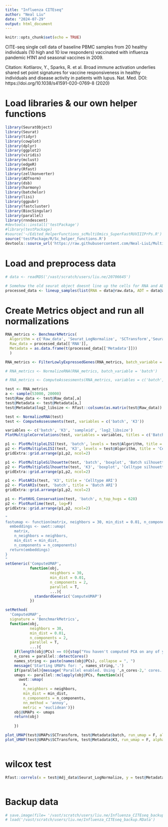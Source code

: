 ```yaml
---
title: "Influenza CITEseq"
author: "Neal Liu"
date: "2024-07-29"
output: html_document
---
```


```r
knitr::opts_chunk$set(echo = TRUE)
```

CITE-seq single cell data of baseline PBMC samples from 20 healthy individuals (10 high and 10 low responders) 
vaccinated with influenza pandemic H1N1 and seasonal vaccines in 2009.

Citation:
Kotliarov, Y., Sparks, R. et al. Broad immune activation underlies shared set point signatures 
for vaccine responsiveness in healthy individuals and disease activity in patients with lupus. 
Nat. Med. DOI: https://doi.org/10.1038/s41591-020-0769-8 (2020)


# Load libraries & our own helper functions
```r
library(SeuratObject)
library(Seurat)
library(tidyr)
library(cowplot)
library(dplyr)
library(ggplot2)
library(viridis)
library(mclust)
library(edgeR)
library(Rfast)
library(zellkonverter)
library(ADTnorm)
library(dsb)
library(harmony)
library(batchelor)
library(lisi)
library(ggpubr)
library(fastcluster)
library(BiocSingular)
library(parallel)
library(rnndescent)
#devtools::install('testPackage')
#library(testPackage)
#source('~/Edited_HelperFunctions_scMultiOmics_SuperFastRUVIIIPrPs.R')
source('testPackage/R/Sc_helper_functions.R')
devtools::source_url('https://raw.githubusercontent.com/Neal-Liu1/Multi-omics-integration/main/Helper_functions.R')


```

# Load and preprocess data
```r
# data <- readRDS('/vast/scratch/users/liu.ne/20706645')

# Somehow the old seurat object doesnt line up the cells for RNA and ADT so we need to reorder them
processed_data <- lineup_samples(list(RNA = data@raw.data, ADT = data@assay$CITE@raw.data, Metadata = t(data@meta.data)))

```

# Create Metrics object and run all normalizations
```r
RNA_metrics <- BenchmarkMetrics(
  Algorithm = c('Raw_data', 'Seurat_LogNormalize', 'SCTransform','Seurat_CCA', 'Harmony','fastMNN', 'totalVI', 'RUVIII'),
  Raw_data = processed_data[['RNA']],
  Metadata = as.data.frame(t(processed_data[['Metadata']]))
  )

RNA_metrics <- FilterLowlyExpressedGenes(RNA_metrics, batch_variable = 'batch', n_not_detected_batch_to_permit = 0, ngenes_per_batch = 10000)

# RNA_metrics <- NormalizeRNA(RNA_metrics, batch_variable = 'batch')

# RNA_metrics <- ComputeAssessments(RNA_metrics, variables = c('batch', 'K3'))

```


```r

test <- RNA_metrics
a <- sample(53000, 20000)
test@Raw_data <- test@Raw_data[,a]
test@Metadata <- test@Metadata[a,]
test@Metadata$log2_libsize <- Rfast::colsums(as.matrix(test@Raw_data))

test <- NormalizeRNA(test)
test <- ComputeAssessments(test, variables = c('batch', 'K3'))

```

```r
variables <- c('batch', 'K3', 'sampleid', 'log2_libsize')
PlotMultipleCorrelations(test, variables = variables, titles = c('Batch', 'Celltype', 'Donor', 'Libsize'))

```

```r
p1 <- PlotMultipleLISI(test, 'batch', levels = test@Algorithm, title = 'Batch LISI')
p2 <- PlotMultipleLISI(test, 'K3', levels = test@Algorithm, title = 'Celltype LISI')
gridExtra::grid.arrange(p1,p2, ncol=2)
```
```r
p1 <- PlotMultipleSilhouette(test, 'batch', 'boxplot', 'Batch silhouette', 1.2)
p2 <- PlotMultipleSilhouette(test, 'K3', 'boxplot', 'Celltype silhouette', 1.2)
gridExtra::grid.arrange(p1,p2, ncol=2)
```
```r
p1 <- PlotARIs(test, 'K3', title = 'Celltype ARI')
p2 <- PlotARIs(test, 'batch', title = 'Batch ARI')
gridExtra::grid.arrange(p1,p2, ncol=2)
```
```r
p1 <- PlotHVG_Conservation(test, 'batch', n_top_hvgs = 628)
p2 <- PlotRuntime(test, log=F)
gridExtra::grid.arrange(p1,p2, ncol=2)
```


```r
"
fastumap <- function(matrix, neighbors = 30, min_dist = 0.01, n_components = 2){
  embeddings <- uwot::umap(
    matrix,
    n_neighbors = neighbors, 
    min_dist = min_dist, 
    n_components = n_components)
  return(embeddings)
}
"
setGeneric('ComputeUMAP',
           function(obj, 
                    neighbors = 30, 
                    min_dist = 0.01, 
                    n_components = 2, 
                    parallel = T, 
                    ...){
             standardGeneric('ComputeUMAP')
           })

setMethod(
  'ComputeUMAP',
  signature = 'BenchmarkMetrics',
  function(obj, 
           neighbors = 30, 
           min_dist = 0.01, 
           n_components = 2, 
           parallel = T, 
           ...){
    if(length(obj@PCs) == 0){stop("You haven't computed PCA on any of your data yet.")}
    n_cores = parallel::detectCores()
    names_string <- paste(names(obj@PCs), collapse = ", ")
    message('Starting UMAPs for: ', names_string,'.')
    if(parallel){message('Parallel enabled. Using ',n_cores-2,' cores.')}
    umaps <- parallel::mclapply(obj@PCs, function(x){
      uwot::umap(
        x, 
        n_neighbors = neighbors, 
        min_dist = min_dist, 
        n_components = n_components, 
        nn_method = 'annoy',
        metric = 'euclidean')})
    obj@UMAPs <- umaps
    return(obj)
    
    })


```

```r

plot_UMAP(test@UMAPs$SCTransform, test@Metadata$batch, run_umap = F, alpha = 0.4)
plot_UMAP(test@UMAPs$SCTransform, test@Metadata$K3, run_umap = F, alpha = 0.4)


```


```r


```



# wilcox test 
```r

Rfast::correls(x = test@Adj_data$Seurat_LogNormalize, y = test@Metadata$batch, type = 'spearman')



```



# Backup data
```r
# save.image(file= '/vast/scratch/users/liu.ne/Influenza_CITEseq_backup.RData')
# load('/vast/scratch/users/liu.ne/Influenza_CITEseq_backup.RData')

```



